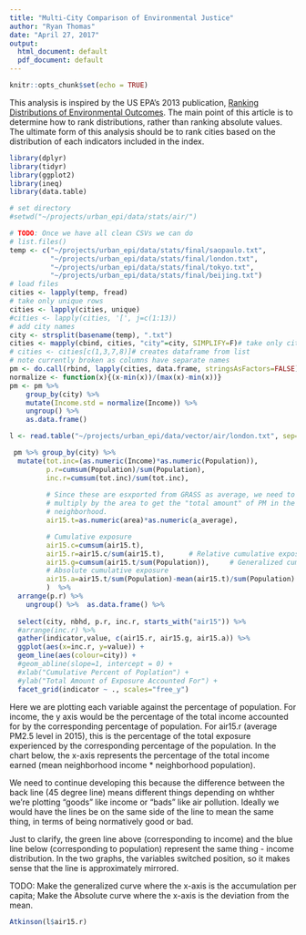 ```yaml
---
title: "Multi-City Comparison of Environmental Justice"
author: "Ryan Thomas"
date: "April 27, 2017"
output:
  html_document: default
  pdf_document: default
---
```


```r
knitr::opts_chunk$set(echo = TRUE)

```

This analysis is inspired by the US EPA's 2013 publication, [Ranking Distributions of Environmental Outcomes](https://www.epa.gov/sites/production/files/2014-12/documents/ranking_distributions_of_environmental_outcomes.pdf). The main point of this article is to determine how to rank distributions, rather than ranking absolute values. The ultimate form of this analysis should be to rank cities based on the distribution of each indicators included in the index.
```r
library(dplyr)
library(tidyr)
library(ggplot2)
library(ineq)
library(data.table)

```

```r
# set directory
#setwd("~/projects/urban_epi/data/stats/air/")

# TODO: Once we have all clean CSVs we can do
# list.files()
temp <- c("~/projects/urban_epi/data/stats/final/saopaulo.txt",
          "~/projects/urban_epi/data/stats/final/london.txt",
          "~/projects/urban_epi/data/stats/final/tokyo.txt",
          "~/projects/urban_epi/data/stats/final/beijing.txt") 
# load files
cities <- lapply(temp, fread)
# take only unique rows
cities <- lapply(cities, unique)
#cities <- lapply(cities, '[', j=c(1:13))
# add city names
city <- strsplit(basename(temp), ".txt")
cities <- mapply(cbind, cities, "city"=city, SIMPLIFY=F)# take only cities with population and income
# cities <- cities[c(1,3,7,8)]# creates dataframe from list
# note currently broken as columns have separate names
pm <- do.call(rbind, lapply(cities, data.frame, stringsAsFactors=FALSE))#area.cities <- do.call(rbind, lapply(cities, "[", c("city","area")))#pop.cities <- do.call(rbind, lapply(cities[c(1,3,7,8)], "[", c("city","area", "Population")))# normalize income
normalize <- function(x){(x-min(x))/(max(x)-min(x))}
pm <- pm %>%
    group_by(city) %>%
    mutate(Income.std = normalize(Income)) %>%
    ungroup() %>%
    as.data.frame()

```

```r
l <- read.table("~/projects/urban_epi/data/vector/air/london.txt", sep="|", header = T, stringsAsFactors = F) 

 pm %>% group_by(city) %>%
  mutate(tot.inc=(as.numeric(Income)*as.numeric(Population)),
         p.r=cumsum(Population)/sum(Population),
         inc.r=cumsum(tot.inc)/sum(tot.inc),
         
         # Since these are esxported from GRASS as average, we need to
         # multiply by the area to get the "total amount" of PM in the 
         # neighborhood.
         air15.t=as.numeric(area)*as.numeric(a_average),

         # Cumulative exposure
         air15.c=cumsum(air15.t),                      
         air15.r=air15.c/sum(air15.t),      # Relative cumulative exposure
         air15.g=cumsum(air15.t/sum(Population)),     # Generalized cumulative exposure 
         # Absolute cumulative exposure
         air15.a=air15.t/sum(Population)-mean(air15.t)/sum(Population)
         )  %>%
  arrange(p.r) %>%
    ungroup() %>%  as.data.frame() %>% 
  
  select(city, nbhd, p.r, inc.r, starts_with("air15")) %>%
  #arrange(inc.r) %>%
  gather(indicator,value, c(air15.r, air15.g, air15.a)) %>%
  ggplot(aes(x=inc.r, y=value)) + 
  geom_line(aes(colour=city)) +
  #geom_abline(slope=1, intercept = 0) +
  #xlab("Cumulative Percent of Poplation") +
  #ylab("Total Amount of Exposure Accounted For") +
  facet_grid(indicator ~ ., scales="free_y")


```

Here we are plotting each variable against the percentage of population. For income, the y axis would be the percentage of the total income accounted for by the corresponding percentage of population. For air15.r (average PM2.5 level in 2015), this is the percentage of the total exposure experienced by the corresponding percentage of the population. In the chart below, the x-axis represents the percentage of the total income earned (mean neighborhood income * neighborhood population). 

We need to continue developing this because the difference between the back line (45 degree line) means different things depending on whther we're plotting "goods" like income or "bads" like air pollution. Ideally we would have the lines be on the same side of the line to mean the same thing, in terms of being normatively good or bad.

Just to clarify, the green line above (corresponding to income) and the blue line below (corresponding to population) represent the same thing - income distribution. In the two graphs, the variables switched position, so it makes sense that the line is approximately mirrored.


TODO: Make the generalized curve where the x-axis is the accumulation per capita;
Make the Absolute curve where the x-axis is the deviation from the mean.

```r
Atkinson(l$air15.r)
```




